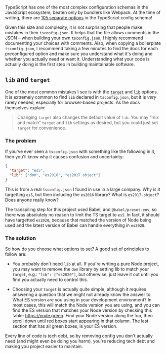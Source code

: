 



TypeScript has one of the most complex configuration schemas in the JavaScript ecosystem, beaten only by bundlers like Webpack. At the time of writing, there are [105 separate options](https://www.typescriptlang.org/tsconfig) in the TypeScript config schema!

Given this size and complexity, it is not surprising that people make mistakes in their `tsconfig.json`. It helps that the file allows comments in the JSON – when building your own `tsconfig.json`, I highly recommend documenting your choices with comments. Also, when copying a boilerplate `tsconfig.json`, I recommend taking a few minutes to find the docs for each preconfigured option and make sure you understand what it's doing and whether you actually need or want it. Understanding what your code is actually doing is the first step in building maintainable software.

## `lib` and `target`

One of the most common mistakes I see is with the [`target`](https://www.typescriptlang.org/tsconfig#target) and [`lib`](https://www.typescriptlang.org/tsconfig#lib) options. It is extremely common to find `lib` declared in `tsconfig.json`, but it is _very_ rarely needed, especially for browser-based projects. As the docs themselves explain:

> Changing `target` also changes the default value of `lib`. You may “mix and match” `target` and `lib` settings as desired, but you could just set `target` for convenience.

### The problem

If you've ever seen a `tsconfig.json` with something like the following in it, then you'll know why it causes confusion and uncertainty:

```json
{
  "target": "es5",
  "lib": ["dom", "es2016", "es2017.object"]
}
```

This is from a real `tsconfig.json` I found in use in a large company. Why is it targetting `es5`, but then including the `es2016` library? What is `es2017.object`? Does anyone really know?

The transpiling step for this project used Babel, and `@babel/preset-env`, so there was absolutely no reason to limit the TS target to `es5`. In fact, it should have targetted `es2020`, because that matched the version of Node being used and the latest version of Babel can handle everything in `es2020`.

### The solution

So how do you choose what options to set? A good set of principles to follow are:

- You probably don't need `lib` at all. If you're writing a pure Node project, you may want to remove the `dom` library by setting lib to match your `target`, e.g.: `"lib": ["es2020"]`, but otherwise, just leave it out until you find you actually need to control this.

- Choosing your `target` is actually quite simple, although it requires answering a question that we might not already know the answer to: What ES version are you using in your development environment? In most cases, this will match the Node version you are using, and you can find the ES version that matches your Node version by checking this table: https://node.green. Find your Node version along the top, then scroll down until red boxes start appearing in that column. The last section that has all green boxes, is your ES version.

Every line of code is tech debt, so by removing config you don't actually need (and might even be doing you harm), you're reducing tech debt and making you project easier to maintain.
